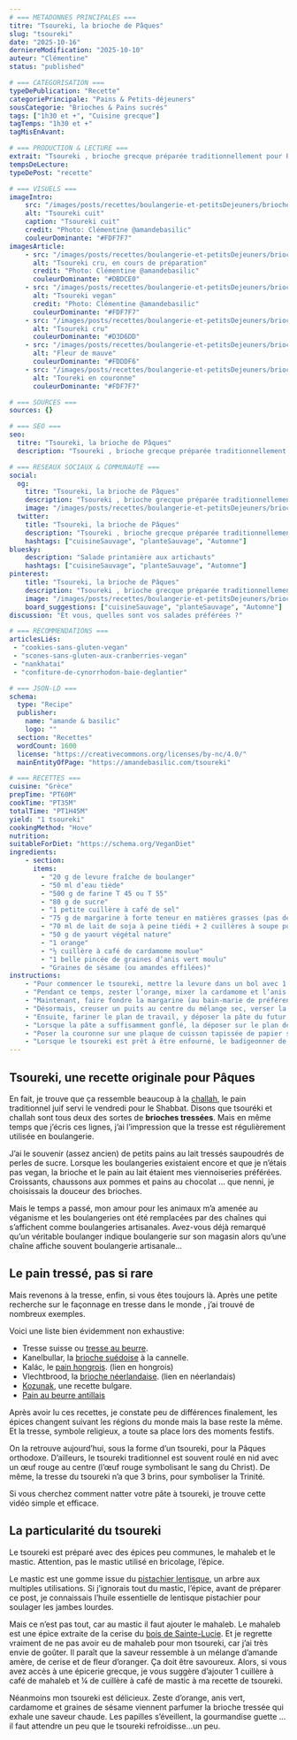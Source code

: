 ```yaml
---
# === METADONNES PRINCIPALES ===
titre: "Tsoureki, la brioche de Pâques"
slug: "tsoureki"
date: "2025-10-16"
derniereModification: "2025-10-10"
auteur: "Clémentine"
status: "published"

# === CATEGORISATION ===
typeDePublication: "Recette"
categoriePrincipale: "Pains & Petits-déjeuners"
sousCategorie: "Brioches & Pains sucrés"
tags: ["1h30 et +", "Cuisine grecque"]
tagTemps: "1h30 et +"
tagMisEnAvant: 

# === PRODUCTION & LECTURE ===
extrait: "Tsoureki , brioche grecque préparée traditionnellement pour Pâques. Voici la recette du tsoureki vegan, délicieux et parfumé."
tempsDeLecture:
typeDePost: "recette"

# === VISUELS ===
imageIntro: 
    src: "/images/posts/recettes/boulangerie-et-petitsDejeuners/brioches-et-painsSucrés/tsoureki/Tsoureki-cuit.webp"
    alt: "Tsoureki cuit"
    caption: "Tsoureki cuit"
    credit: "Photo: Clémentine @amandebasilic"
    couleurDominante: "#FDF7F7"
imagesArticle:
    - src: "/images/posts/recettes/boulangerie-et-petitsDejeuners/brioches-et-painsSucrés/tsoureki/Tsoureki-en-preparation.webp"
      alt: "Tsoureki cru, en cours de préparation"
      credit: "Photo: Clémentine @amandebasilic"
      couleurDominante: "#DBDCE0"
    - src: "/images/posts/recettes/boulangerie-et-petitsDejeuners/brioches-et-painsSucrés/tsoureki/Tsoureki-vegan.webp"
      alt: "Tsoureki vegan"
      credit: "Photo: Clémentine @amandebasilic"
      couleurDominante: "#FDF7F7"
    - src: "/images/posts/recettes/boulangerie-et-petitsDejeuners/brioches-et-painsSucrés/tsoureki/Tsoureki-cru.webp"
      alt: "Tsoureki cru"
      couleurDominante: "#D3D6DD"
    - src: "/images/posts/recettes/boulangerie-et-petitsDejeuners/brioches-et-painsSucrés/tsoureki/Fleur-de-mauve.webp"
      alt: "Fleur de mauve"
      couleurDominante: "#FDDDF6"
    - src: "/images/posts/recettes/boulangerie-et-petitsDejeuners/brioches-et-painsSucrés/tsoureki/Toureki-couronne.webp"
      alt: "Toureki en couronne"
      couleurDominante: "#FDF7F7"

# === SOURCES ===
sources: {}

# === SEO ===
seo: 
  titre: "Tsoureki, la brioche de Pâques"
  description: "Tsoureki , brioche grecque préparée traditionnellement pour Pâques. Voici la recette du tsoureki vegan, délicieux et parfumé."

# === RESEAUX SOCIAUX & COMMUNAUTE ===
social: 
  og:
    titre: "Tsoureki, la brioche de Pâques"
    description: "Tsoureki , brioche grecque préparée traditionnellement pour Pâques. Voici la recette du tsoureki vegan, délicieux et parfumé."
    image: "/images/posts/recettes/boulangerie-et-petitsDejeuners/brioches-et-painsSucrés/tsoureki/Tsoureki-cuit.webp"
  twitter:
    title: "Tsoureki, la brioche de Pâques"
    description: "Tsoureki , brioche grecque préparée traditionnellement pour Pâques. Voici la recette du tsoureki vegan, délicieux et parfumé."
    hashtags: ["cuisineSauvage", "planteSauvage", "Automne"]
bluesky:
    description: "Salade printanière aux artichauts"
    hashtags: ["cuisineSauvage", "planteSauvage", "Automne"]
pinterest:
    title: "Tsoureki, la brioche de Pâques"
    description: "Tsoureki , brioche grecque préparée traditionnellement pour Pâques. Voici la recette du tsoureki vegan, délicieux et parfumé."
    image: "/images/posts/recettes/boulangerie-et-petitsDejeuners/brioches-et-painsSucrés/tsoureki/Tsoureki-cuit.webp" # Format 2:3 optimisé
    board_suggestions: ["cuisineSauvage", "planteSauvage", "Automne"]
discussion: "Et vous, quelles sont vos salades préférées ?"

# === RECOMMENDATIONS ===
articlesLiés:
 - "cookies-sans-gluten-vegan"
 - "scones-sans-gluten-aux-cranberries-vegan"
 - "nankhatai"
 - "confiture-de-cynorrhodon-baie-deglantier"

# === JSON-LD ===
schema:
  type: "Recipe"
  publisher: 
    name: "amande & basilic"
    logo: ""
  section: "Recettes"
  wordCount: 1600
  license: "https://creativecommons.org/licenses/by-nc/4.0/"
  mainEntityOfPage: "https://amandebasilic.com/tsoureki"

# === RECETTES ===
cuisine: "Grèce"
prepTime: "PT60M"
cookTime: "PT35M"
totalTime: "PT1H45M"
yield: "1 tsoureki"
cookingMethod: "Hove"
nutrition: 
suitableForDiet: "https://schema.org/VeganDiet"
ingredients:
    - section: 
      items: 
        - "20 g de levure fraîche de boulanger"
        - "50 ml d’eau tiède"
        - "500 g de farine T 45 ou T 55"
        - "80 g de sucre"
        - "1 petite cuillère à café de sel"
        - "75 g de margarine à forte teneur en matières grasses (pas de margarine à tartiner)"
        - "70 ml de lait de soja à peine tiédi + 2 cuillères à soupe pour la dorure"
        - "50 g de yaourt végétal nature"
        - "1 orange"
        - "½ cuillère à café de cardamome moulue"
        - "1 belle pincée de graines d’anis vert moulu"
        - "Graines de sésame (ou amandes effilées)"
instructions: 
    - "Pour commencer le tsoureki, mettre la levure dans un bol avec 1 pincée de sucre et 50 ml d’eau tiède. Puis remuer et laisser reposer 10 minutes dans un endroit tiède."
    - "Pendant ce temps, zester l’orange, mixer la cardamome et l’anis vert. Ensuite, verser la farine, le sucre, le sel et les épices dans un grand bol, mélanger les poudres afin de les homogénéiser."
    - "Maintenant, faire fondre la margarine (au bain-marie de préférence) avant de la verser dans un bol avec le lait tiédi et le yaourt, fouetter."
    - "Désormais, creuser un puits au centre du mélange sec, verser la levure activée et mélanger avec une cuillère en bois. Maintenant, incorporer la préparation margarine/lait et continuer à mélanger."
    - "Ensuite, fariner le plan de travail, y déposer la pâte du futur tsoureki et pétrir 10 minutes avant de former une boule lisse et homogène. Ensuite, poser la boule dans un saladier, couvrir d’un linge propre et laisser lever environ 1 heure dans un endroit chaud à l’abri des courants d’air. La pâte doit doubler de volume."
    - "Lorsque la pâte a suffisamment gonflé, la déposer sur le plan de travail fariné et la couper en 3 parties égales. Former 3 longs boudins, les placer côte à côte, pincer les 3 extrémités pour sceller le début de la tresse et réaliser la tresse. En fin de tresse, pincer à nouveau les 3 extrémités pour fermer la tresse et former une couronne. Saupoudrer de graines de sésame."
    - "Poser la couronne sur une plaque de cuisson tapissée de papier sulfurisé, couvrir avec un linge et laisser à nouveau lever 1 heure. À nouveau, la pâte doit doubler de volume."
    - "Lorsque le tsoureki est prêt à être enfourné, le badigeonner de lait végétal et préchauffer le four à 180°. Et pour finir, cuire 35 minutes puis laisser refroidir sur une grille avant de savourer."
---
```


## Tsoureki, une recette originale pour Pâques

En fait, je trouve que ça ressemble beaucoup à la [challah](https://amandebasilic.com/pains-et-petit-dejeuner/challah-vegan/), le pain traditionnel juif servi le vendredi pour le Shabbat.
Disons que tsouréki et challah sont tous deux des sortes de **brioches tressées**.
Mais en même temps que j’écris ces lignes, j’ai l’impression que la tresse est régulièrement utilisée en boulangerie.

J’ai le souvenir (assez ancien) de petits pains au lait tressés saupoudrés de perles de sucre.
Lorsque les boulangeries existaient encore et que je n’étais pas vegan, la brioche et le pain au lait étaient mes viennoiseries préférées. Croissants, chaussons aux pommes et pains au chocolat … que nenni, je choisissais la douceur des brioches.

Mais le temps a passé, mon amour pour les animaux m’a amenée au véganisme et les boulangeries ont été remplacées par des chaînes qui s’affichent comme boulangeries artisanales.
Avez-vous déjà remarqué qu’un véritable boulanger indique boulangerie sur son magasin alors qu’une chaîne affiche souvent boulangerie artisanale…

## Le pain tressé, pas si rare

Mais revenons à la tresse, enfin, si vous êtes toujours là. Après une petite recherche sur le façonnage en tresse dans le monde , j’ai trouvé de nombreux exemples.

Voici une liste bien évidemment non exhaustive:
- Tresse suisse ou [tresse au beurre](https://fr.wikipedia.org/wiki/Tresse_au_beurre).
- Kanelbullar, la [brioche suédoise](https://amandebasilic.com/kanelbullar/) à la cannelle.
- Kalác, le [pain hongrois](https://www.momwithfive.com/hu/2020/03/14/hazi-foszlos-kalacs-recept-peksutemeny/). (lien en hongrois)
- Vlechtbrood, la [brioche néerlandaise](https://acupoflife.nl/vlechtbrood/). (lien en néerlandais)
- [Kozunak](https://www.196flavors.com/fr/bulgarie-kozunak/), une recette bulgare.
- [Pain au beurre antillais](https://www.alicepegie.com/le-pain-au-beurre-antillais/)

Après avoir lu ces recettes, je constate peu de différences finalement, les épices changent suivant les régions du monde mais la base reste la même.
Et la tresse, symbole religieux, a toute sa place lors des moments festifs.

On la retrouve aujourd’hui, sous la forme d’un tsoureki, pour la Pâques orthodoxe.
D’ailleurs, le tsoureki traditionnel est souvent roulé en nid avec un œuf rouge au centre (l’œuf rouge symbolisant le sang du Christ). De même, la tresse du tsoureki n’a que 3 brins, pour symboliser la Trinité.

Si vous cherchez comment natter votre pâte à tsoureki, je trouve cette vidéo simple et efficace.

## La particularité du tsoureki

Le tsoureki est préparé avec des épices peu communes, le mahaleb et le mastic. Attention, pas le mastic utilisé en bricolage, l’épice.

Le mastic est une gomme issue du [pistachier lentisque](https://fr.wikipedia.org/wiki/Pistacia_lentiscus), un arbre aux multiples utilisations.
Si j’ignorais tout du mastic, l’épice, avant de préparer ce post, je connaissais l’huile essentielle de lentisque pistachier pour soulager les jambes lourdes.

Mais ce n’est pas tout, car au mastic il faut ajouter le mahaleb. Le mahaleb est une épice extraite de la cerise du [bois de Sainte-Lucie](https://fr.wikipedia.org/wiki/Prunus_mahaleb).
Et je regrette vraiment de ne pas avoir eu de mahaleb pour mon tsoureki, car j’ai très envie de goûter. Il paraît que la saveur ressemble à un mélange d’amande amère, de cerise et de fleur d’oranger. Ça doit être savoureux.
Alors, si vous avez accès à une épicerie grecque, je vous suggère d’ajouter 1 cuillère à café de mahaleb et ¼ de cuillère à café de mastic à ma recette de tsoureki.

Néanmoins mon tsoureki est délicieux. Zeste d’orange, anis vert, cardamome et graines de sésame viennent parfumer la brioche tressée qui exhale une saveur chaude.
Les papilles s’éveillent, la gourmandise guette … il faut attendre un peu que le tsoureki refroidisse…un peu.



